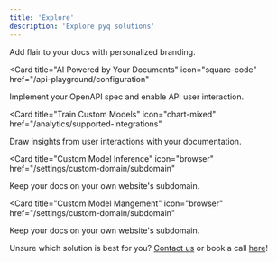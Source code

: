 ```yaml
---
title: 'Explore'
description: 'Explore pyq solutions'
---
```


<CardGroup>

<Card title="Readymade Solutions" icon="paintbrush" href="/settings/global">
  Add flair to your docs with personalized branding.
</Card>

<Card
  title="AI Powered by Your Documents"
  icon="square-code"
  href="/api-playground/configuration"
>
  Implement your OpenAPI spec and enable API user interaction.
</Card>

<Card
  title="Train Custom Models"
  icon="chart-mixed"
  href="/analytics/supported-integrations"
>
  Draw insights from user interactions with your documentation.
</Card>

<Card
  title="Custom Model Inference"
  icon="browser"
  href="/settings/custom-domain/subdomain"
>
  Keep your docs on your own website's subdomain.
</Card>

<Card
  title="Custom Model Mangement"
  icon="browser"
  href="/settings/custom-domain/subdomain"
>
  Keep your docs on your own website's subdomain.
</Card>

</CardGroup>

Unsure which solution is best for you? [Contact us](mailto:founders@pyqai.com) or book a call [here](https://calendly.com/aman-pyq/30min)! 
